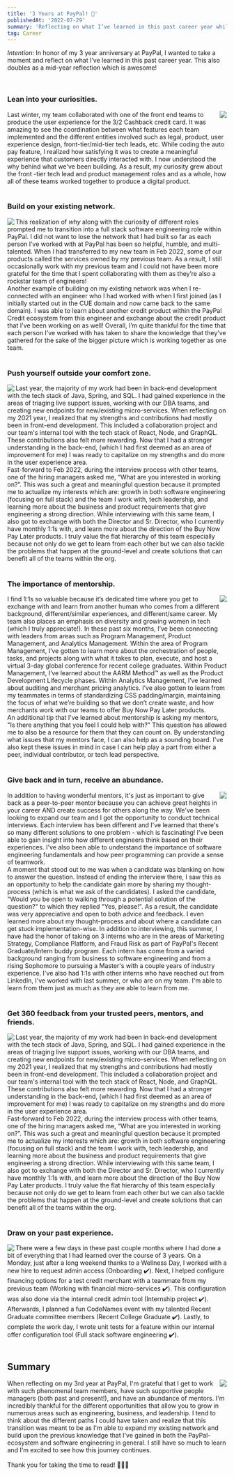 ```yaml
---
title: '3 Years at PayPal! 🎉'
publishedAt: '2022-07-29'
summary: 'Reflecting on what I’ve learned in this past career year while at PayPal.'
tag: Career
---
```


_Intention_: In honor of my 3 year anniversary at PayPal, I wanted to take a moment and reflect on what I’ve learned in this past career year. This also doubles as a mid-year reflection which is awesome!

<br />

### Lean into your curiosities.

<div>
  <img
    align="right"
    src="https://images.unsplash.com/photo-1524995997946-a1c2e315a42f?ixlib=rb-4.0.3&ixid=MnwxMjA3fDB8MHxwaG90by1wYWdlfHx8fGVufDB8fHx8&auto=format&fit=crop&w=2670&q=80"
  />
  <span>
    Last winter, my team collaborated with one of the front end teams to produce the user experience
    for the 3/2 Cashback credit card. It was amazing to see the coordination between what features
    each team implemented and the different entities involved such as legal, product, user
    experience design, front-tier/mid-tier tech leads, etc. While coding the auto pay feature, I
    realized how satisfying it was to create a meaningful experience that customers directly
    interacted with. I now understood the why behind what we've been building. As a result, my
    curiosity grew about the front -tier tech lead and product management roles and as a whole, how
    all of these teams worked together to produce a digital product.
  </span>
</div>
<br />

### Build on your existing network.

<div>
  <img
    align="left"
    style={{ paddingRight: '1rem' }}
    src="https://images.unsplash.com/photo-1600633349333-eebb43d01e23?ixlib=rb-4.0.3&ixid=MnwxMjA3fDB8MHxwaG90by1wYWdlfHx8fGVufDB8fHx8&auto=format&fit=crop&w=2370&q=80"
  />
  This realization of <i>why</i> along with the curiosity of different roles prompted me to transition
  into a full stack software engineering role within PayPal. I did not want to lose the network that
  I had built so far as each person I’ve worked with at PayPal has been so helpful, humble, and multi-talented.
  When I had transferred to my new team in Feb 2022, some of our products called the services owned by
  my previous team. As a result, I still occasionally work with my previous team and I could not have
  been more grateful for the time that I spent collaborating with them as they’re also a rockstar team
  of engineers!
  <br />
  Another example of building on my existing network was when I re-connected with an engineer who I had
  worked with when I first joined (as I initially started out in the CUE domain and now came back to
  the same domain). I was able to learn about another credit product within the PayPal Credit ecosystem
  from this engineer and exchange about the credit product that I've been working on as well! Overall,
  I’m quite thankful for the time that each person I’ve worked with has taken to share the knowledge
  that they’ve gathered for the sake of the bigger picture which is working together as one team.
</div>
<br />

### Push yourself outside your comfort zone.

<div>
  <img
    align="left"
    style={{ paddingRight: '1rem' }}
    src="/images/3Year/Piet Mondrian’s Lozenge Composition.jpg"
  />
  Last year, the majority of my work had been in back-end development with the tech stack of Java, Spring,
  and SQL. I had gained experience in the areas of triaging live support issues, working with our DBA
  teams, and creating new endpoints for new/existing micro-services. When reflecting on my 2021 year,
  I realized that my strengths and contributions had mostly been in front-end development. This included
  a collaboration project and our team's internal tool with the tech stack of React, Node, and GraphQL.
  These contributions also felt more rewarding. Now that I had a stronger understanding in the back-end,
  (which I had first deemed as an area of improvement for me) I was ready to capitalize on my strengths
  and do more in the user experience area.
  <br />
  Fast-forward to Feb 2022, during the interview process with other teams, one of the hiring managers
  asked me, “What are you interested in working on?”. This was such a great and meaningful question because
  it prompted me to actualize my interests which are: growth in both software engineering (focusing on
  full stack) and the team I work with, tech leadership, and learning more about the business and product
  requirements that give engineering a strong direction. While interviewing with this same team, I also
  got to exchange with both the Director and Sr. Director, who I currently have monthly 1:1s with, and
  learn more about the direction of the Buy Now Pay Later products. I truly value the flat hierarchy
  of this team especially because not only do we get to learn from each other but we can also tackle
  the problems that happen at the ground-level and create solutions that can benefit all of the teams
  within the org.
</div>
<br />

### The importance of mentorship.

<div>
  <img align="right" src="/images/3Year/Chicago Women's Park & Garden Fountain.jpg" />
  I find 1:1s so valuable because it’s dedicated time where you get to exchange with and learn from another
  human who comes from a different background, different/similar experiences, and different/same career.
  My team also places an emphasis on diversity and growing women in tech (which I truly appreciate!).
  In these past six months, I’ve been connecting with leaders from areas such as Program Management,
  Product Management, and Analytics Management. Within the area of Program Management, I’ve gotten to
  learn more about the orchestration of people, tasks, and projects along with what it takes to plan,
  execute, and host a virtual 3-day global conference for recent college graduates. Within Product Management,
  I’ve learned about the AARM Method™ as well as the Product Development Lifecycle phases. Within Analytics
  Management, I’ve learned about auditing and merchant pricing analytics. I’ve also gotten to learn from
  my teammates in terms of standardizing CSS padding/margin, maintaining the focus of what we’re building
  so that we don’t create waste, and how merchants work with our teams to offer Buy Now Pay Later products.
  <br />
  An additional tip that I've learned about mentorship is asking my mentors, "Is there anything that
  you feel I could help with?" This question has allowed me to also be a resource for them that they
  can count on. By understanding what issues that my mentors face, I can also help as a sounding board.
  I've also kept these issues in mind in case I can help play a part from either a peer, individual contributor,
  or tech lead perspective.
</div>

<br />

### Give back and in turn, receive an abundance.

<div>
  <img
    align="right"
    src="https://images.unsplash.com/photo-1455849318743-b2233052fcff?ixlib=rb-4.0.3&ixid=MnwxMjA3fDB8MHxwaG90by1wYWdlfHx8fGVufDB8fHx8&auto=format&fit=crop&w=2369&q=80"
  />
  In addition to having wonderful mentors, it's just as important to give back as a peer-to-peer mentor
  because you can achieve great heights in your career AND create success for others along the way. We've
  been looking to expand our team and I got the opportunity to conduct technical interviews. Each interview
  has been different and I've learned that there's so many different solutions to one problem - which
  is fascinating! I've been able to gain insight into how different engineers think based on their experiences.
  I've also been able to understand the importance of software engineering fundamentals and how peer
  programming can provide a sense of teamwork.
  <br />A moment that stood out to me was when a candidate was blanking on how to answer the
  question. Instead of ending the interview there, I saw this as an opportunity to help the
  candidate gain more by sharing my thought-process (which is what we ask of the candidates). I
  asked the candidate, "Would you be open to walking through a potential solution of the question?"
  to which they replied "Yes, please!". As a result, the candidate was very appreciative and open to
  both advice and feedback. I even learned more about my thought-process and about where a candidate
  can get stuck implementation-wise. In addition to interviewing, this summer, I have had the honor
  of taking on 3 interns who are in the areas of Marketing Strategy, Compliance Platform, and Fraud
  Risk as part of PayPal's Recent Graduate/Intern buddy program. Each intern has come from a varied
  background ranging from business to software engineering and from a rising Sophomore to pursuing a
  Master's with a couple years of industry experience. I've also had 1:1s with other interns who
  have reached out from LinkedIn, I've worked with last summer, or who are on my team. I'm able to
  learn from them just as much as they are able to learn from me.
</div>
<br />

### Get 360 feedback from your trusted peers, mentors, and friends.

<div>
  <img
    align="left"
    style={{ paddingRight: '1rem' }}
    src="https://images.unsplash.com/photo-1509909756405-be0199881695?ixlib=rb-4.0.3&ixid=MnwxMjA3fDB8MHxwaG90by1wYWdlfHx8fGVufDB8fHx8&auto=format&fit=crop&w=2370&q=80"
  />
  Last year, the majority of my work had been in back-end development with the tech stack of Java, Spring,
  and SQL. I had gained experience in the areas of triaging live support issues, working with our DBA
  teams, and creating new endpoints for new/existing micro-services. When reflecting on my 2021 year,
  I realized that my strengths and contributions had mostly been in front-end development. This included
  a collaboration project and our team's internal tool with the tech stack of React, Node, and GraphQL.
  These contributions also felt more rewarding. Now that I had a stronger understanding in the back-end,
  (which I had first deemed as an area of improvement for me) I was ready to capitalize on my strengths
  and do more in the user experience area.
  <br />
  Fast-forward to Feb 2022, during the interview process with other teams, one of the hiring managers
  asked me, “What are you interested in working on?”. This was such a great and meaningful question because
  it prompted me to actualize my interests which are: growth in both software engineering (focusing on
  full stack) and the team I work with, tech leadership, and learning more about the business and product
  requirements that give engineering a strong direction. While interviewing with this same team, I also
  got to exchange with both the Director and Sr. Director, who I currently have monthly 1:1s with, and
  learn more about the direction of the Buy Now Pay Later products. I truly value the flat hierarchy
  of this team especially because not only do we get to learn from each other but we can also tackle
  the problems that happen at the ground-level and create solutions that can benefit all of the teams
  within the org.
</div>
<br />

### Draw on your past experience.

<div>
  <img
    align="left"
    style={{ paddingRight: '1rem' }}
    src="/images/3Year/Senju's Waterfall for Chicago .jpg"
  />
  There were a few days in these past couple months where I had done a bit of everything that I had learned
  over the course of 3 years. On a Monday, just after a long weekend thanks to a Wellness Day, I worked
  with a new hire to request admin access (Onboarding ✔️). Next, I helped configure financing options
  for a test credit merchant with a teammate from my previous team (Working with financial micro-services
  ✔️). This configuration was also done via the internal credit admin tool (Internship project ✔️). Afterwards,
  I planned a fun CodeNames event with my talented Recent Graduate committee members (Recent College
  Graduate ✔️). Lastly, to complete the work day, I wrote unit tests for a feature within our internal
  offer configuration tool (Full stack software engineering ✔️).
</div>
<br />

## Summary

<div>
  <img align="right" src="/images/3Year/RCG_Conference_2022.jpg" />
  When reflecting on my 3rd year at PayPal, I'm grateful that I get to work with such phenomenal team
  members, have such supportive people managers (both past and present!), and have an abundance of mentors.
  I'm incredibly thankful for the different opportunities that allow you to grow in numerous areas such
  as engineering, business, and leadership. I tend to think about the different paths I could have taken
  and realize that this transition was meant to be as I'm able to expand my existing network and build
  upon the previous knowledge that I've gained in both the PayPal-ecosystem and software engineering
  in general. I still have so much to learn and I'm excited to see how this journey continues.
  <br />
  <br />
  Thank you for taking the time to read! 🙇🏻‍♀️
</div>
<br />
